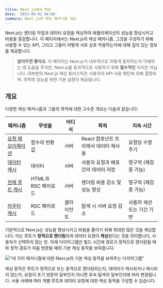 ```yaml
---
title: Next.js에서 캐싱
date: '2023-09-01 04:00'
summary: Next.js의 캐싱 메커니즘 개요.
---
```



Next.js는 렌더링 작업과 데이터 요청을 캐싱하여 애플리케이션의 성능을 향상시키고 비용을 절감합니다. 이 페이지에서는 Next.js의 캐싱 메커니즘, 그것을 구성하기 위해 사용할 수 있는 API, 그리고 그들이 어떻게 서로 상호 작용하는지에 대해 깊이 있는 정보를 제공합니다.

> **알아두면 좋아요**: 이 페이지는 Next.js가 내부적으로 어떻게 동작하는지 이해하는 데 도움을 주지만, Next.js를 효과적으로 사용하기 위해 **필수적인** 지식은 아닙니다. 대부분의 Next.js 캐싱 휴리스틱은 사용자의 API 사용 패턴에 의해 결정되며, 최적의 성능을 위한 기본 설정이 제공됩니다.

## 개요

다양한 캐싱 메커니즘과 그들의 목적에 대한 고수준 개요는 다음과 같습니다:

| 메커니즘                                     | 무엇을                             | 어디서 | 목적                                           | 지속 시간                      |
| ------------------------------------------ | ------------------------------ | ------ | -------------------------------------------- | ---------------------------- |
| [요청 메모이제이션](#request-memoization)  | 함수의 반환 값                   | 서버   | React 컴포넌트 트리에서 데이터 재사용          | 요청당 수명 주기               |
| [데이터 캐시](#data-cache)                 | 데이터                           | 서버   | 사용자 요청과 배포 간의 데이터 저장            | 영구적 (재검증 가능)            |
| [전체 루트 캐시](#full-route-cache)        | HTML과 RSC 페이로드              | 서버   | 렌더링 비용 감소 및 성능 향상                  | 영구적 (재검증 가능)            |
| [라우터 캐시](#router-cache)               | RSC 페이로드                     | 클라이언트 | 탐색 시 서버 요청 감소                      | 사용자 세션 또는 기간 기반       |

기본적으로 Next.js는 성능을 향상시키고 비용을 줄이기 위해 최대한 많은 것을 캐싱합니다. 이는 루트가 **정적으로 렌더링**되며 데이터 요청이 **캐싱**된다는 것을 의미합니다, 사용자가 선택하지 않는 한. 아래 다이어그램은 빌드 시간에 경로가 정적으로 렌더링될 때와 정적 경로가 처음 방문될 때의 기본 캐싱 동작을 보여줍니다.

!["네 가지 메커니즘에 대한 Next.js의 기본 캐싱 동작을 보여주는 다이어그램"](https://nextjs.org/_next/image?url=%2Fdocs%2Flight%2Fcaching-overview.png&w=1920&q=75&dpl=dpl_E2DMmJw3MgUzvPqW6x3tFd2oxLX6)


캐싱 동작은 루트가 정적으로 또는 동적으로 렌더링되는지, 데이터가 캐시되거나 캐시되지 않는지, 요청이 초기 방문의 일부인지 아니면 후속 탐색의 일부인지에 따라 변경됩니다. 사용 사례에 따라 개별 루트와 데이터 요청에 대한 캐싱 동작을 구성할 수 있습니다.

